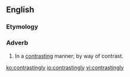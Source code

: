 ==English==

===Etymology===
{{suffix|en|contrasting|ly}}

===Adverb===
{{en-adv}}

# In a [[contrasting]] manner; by way of contrast.

[[ko:contrastingly]]
[[io:contrastingly]]
[[vi:contrastingly]]